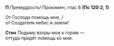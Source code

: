 **П** Премудрость! Прокимен, глас 6 **(Пс 120:2, 1)**

От Господа помощь мне, /  
от Создателя небес и земли!

**Стих** Подыму взоры мои к гора́м —  
оттуда придёт помощь ко мне.
